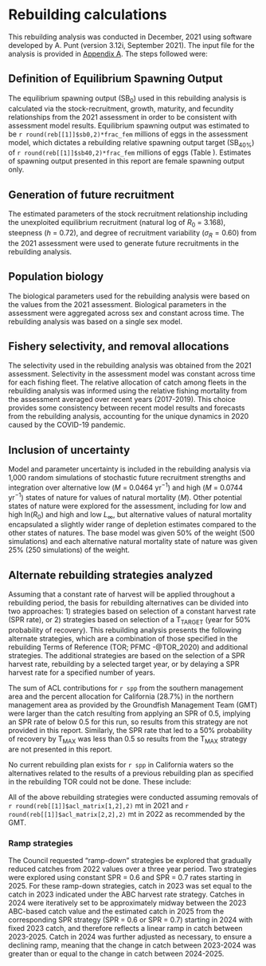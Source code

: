 # Rebuilding calculations

This rebuilding analysis was conducted in December, 2021 using software developed by A. Punt (version 3.12i, September 2021). The input file for the analysis is provided in [Appendix A](#append_a). The steps followed were: 

\begin{enumerate}
	\item Define how equilibrium spawning output ($\text{SB}_0$) will be calculated. 
	\item Define how future recruitment will be generated.
	\item Define the biological information on which future projections will be based.
	\item Define the fishery selectivity and allocation to be applied during rebuilding. 
	\item Decide how to include uncertainty in input parameters from the stock assessment in the rebuilding analysis. 
	\item Identification and analysis of alternative harvest strategies for rebuilding. 
\end{enumerate}


## Definition of Equilibrium Spawning Output

The equilibrium spawning output ($\text{SB}_0$) used in this rebuilding analysis is calculated via the stock-recruitment, growth, maturity, and fecundity relationships from the 2021 assessment in order to be consistent with assessment model results. Equilibrium spawning output was estimated to be `r round(reb[[1]]$sb0,2)*frac_fem` millions of eggs in the assessment model, which dictates a rebuilding relative spawning output target ($\text{SB}_{40\%}$) of `r round(reb[[1]]$sb40,2)*frac_fem` millions of eggs (Table \ref{tab:ref-points}). Estimates of spawning output presented in this report are female spawning output only. 


## Generation of future recruitment

The estimated parameters of the stock recruitment relationship including the unexploited equilibrium recruitment (natural log of $R_0$ = 3.168), steepness ($h$ = 0.72), and degree of recruitment variability ($\sigma_R = 0.60$) from the 2021 assessment were used to generate future recruitments in the rebuilding analysis.


## Population biology

The biological parameters used for the rebuilding analysis were based on the values from the 2021 assessment. Biological parameters in the assessment were aggregated across sex and constant across time. The rebuilding analysis was based on a single sex model. 


## Fishery selectivity, and removal allocations

The selectivity used in the rebuilding analysis was obtained from the 2021 assessment. Selectivity in the assessment model was constant across time for each fishing fleet. The relative allocation of catch among fleets in the rebuilding analysis was informed using the relative fishing mortality from the assessment averaged over recent years (2017-2019). This choice provides some consistency between recent model results and forecasts from the rebuilding analysis, accounting for the unique dynamics in 2020 caused by the COVID-19 pandemic. 


## Inclusion of uncertainty

Model and parameter uncertainty is included in the rebuilding analysis via 1,000 random simulations of stochastic future recruitment strengths and integration over alternative low ($M$ = 0.0464 yr$^{-1}$) and high ($M$ = 0.0744 yr$^{-1}$) states of nature for values of natural mortality ($M$). Other potential states of nature were explored for the assessment, including for low and high ln($R_0$) and high and low $L_{\infty}$, but alternative values of natural mortality encapsulated a slightly wider range of depletion estimates compared to the other states of natures. The base model was given 50% of the weight (500 simulations) and each alternative natural mortality state of nature was given 25% (250 simulations) of the weight. 


## Alternate rebuilding strategies analyzed

Assuming that a constant rate of harvest will be applied throughout a rebuilding period, the basis for rebuilding alternatives can be divided into two approaches: 1) strategies based on selection of a constant harvest rate (SPR rate), or 2) strategies based on selection of a $\text{T}_\text{TARGET}$ (year for 50% probability of recovery). This rebuilding analysis presents the following alternate strategies, which are a combination of those specified in the rebuilding Terms of Reference (TOR; PFMC -@TOR_2020) and additional strategies. The additional strategies are based on the selection of a SPR harvest rate, rebuilding by a selected target year, or by delaying a SPR harvest rate for a specified number of years.  

\begin{enumerate}
	\item Eliminate all harvest, F = 0, starting in the next management cycle, 2023, the same as setting a constant SPR harvest rate of 1.0.
	\item Apply the harvest rate that would generate the ACL contributions specified for the current year (i.e., the latest year specified in regulations). 
	\item Apply a range of SPR values: 
	\begin{enumerate}
	 \item SPR = 0.50,
	 \item SPR = 0.55
	 \item SPR = 0.60,
	 \item SPR = 0.65,
	 \item SPR = 0.70,
	 \item SPR = 0.80, and
	 \item SPR = 0.90. 
	\end{enumerate}
	\item Apply a range of SPR values to start in 2025 to allow a ramp down in fishing pressure from 2023-2025:
	\begin{enumerate}
	 \item SPR = 0.60, and
	 \item SPR = 0.7.
	\end{enumerate}
	\item Apply SPR harvest rates that are estimated to lead to a 50$\%$ probability of recovery by alternative target years: 
	\begin{enumerate}
	 \item by $\text{T}_\text{MAX}$ from the current cycle, and 
	 \item by $\text{T}_\text{MID}$ from the current cycle, which is the year midway between $\text{T}_\text{MIN}$ and $\text{T}_\text{MAX}$.
	\end{enumerate}
	\item Apply the default harvest policy based on the 40:10 harvest control rule with time-varying sigma ($\sigma$ = 1.0 as the basis for the time-varying sigmas) and $P^*$ = 0.45.
	\item Apply the ABC harvest rate with time-varying sigma ($\sigma$ = 1.0 as the basis for the time-varying sigmas) and $P^*$ = 0.45.
\end{enumerate}

The sum of ACL contributions for `r spp` from the southern management area and the percent allocation for California (28.7$\%$) in the northern management area as provided by the Groundfish Management Team (GMT) were larger than the catch resulting from applying an SPR of 0.5, implying an SPR rate of below 0.5 for this run, so results from this strategy are not provided in this report. Similarly, the SPR rate that led to a 50$\%$ probability of recovery by $\text{T}_\text{MAX}$ was less than 0.5 so results from the $\text{T}_\text{MAX}$ strategy are not presented in this report.

No current rebuilding plan exists for `r spp` in California waters so the alternatives related to the results of a previous rebuilding plan as specified in the rebuilding TOR could not be done. These include:

\begin{itemize}
 \item Apply the spawning potential ratio or relevant harvest control run in the current rebuilding plan. 
 \item Apply the harvest rate that is estimated to lead to a 50$\%$ probability of recovery by the current $\text{T}_\text{TARGET}$.
 \item Apply the harvest rate that is estimated to lead to a 50$\%$ probability of recovery by the $\text{T}_\text{MAX}$ from the previous cycle.
\end{itemize}

All of the above rebuilding strategies were conducted assuming removals of `r round(reb[[1]]$acl_matrix[1,2],2)` mt in 2021 and `r round(reb[[1]]$acl_matrix[2,2],2)` mt in 2022 as recommended by the GMT. 

### Ramp strategies

The Council requested "ramp-down" strategies be explored that gradually reduced catches from 2022 values over a three year period. Two strategies were explored using constant SPR = 0.6 and SPR = 0.7 rates starting in 2025. For these ramp-down strategies, catch in 2023 was set equal to the catch in 2023 indicated under the ABC harvest rate strategy. Catches in 2024 were iteratively set to be approximately midway between the 2023 ABC-based catch value and the estimated catch in 2025 from the corresponding SPR strategy (SPR = 0.6 or SPR = 0.7) starting in 2024 with fixed 2023 catch, and therefore reflects a linear ramp in catch between 2023-2025. Catch in 2024 was further adjusted as necessary, to ensure a declining ramp, meaning that the change in catch between 2023-2024 was greater than or equal to the change in catch between 2024-2025.

